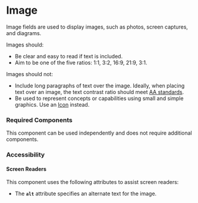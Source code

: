 
<Meta title="Components/Image/Image" />

# Image

Image fields are used to display images, such as photos, screen captures, and diagrams. 

Images should:
- Be clear and easy to read if text is included. 
- Aim to be one of the five ratios: 1:1, 3:2, 16:9, 21:9, 3:1.

Images should not:
- Include long paragraphs of text over the image. Ideally, when placing text over an image, the text contrast ratio should meet [AA standards](https://www.w3.org/WAI/WCAG21/Techniques/general/G18).
- Be used to represent concepts or capabilities using small and simple graphics. Use an [Icon](./?path=/docs/components-icon--default) instead.

### Required Components

This component can be used independently and does not require additional components. 

### Accessibility

#### Screen Readers

This component uses the following attributes to assist screen readers:
- The **`alt`** attribute specifies an alternate text for the image.


